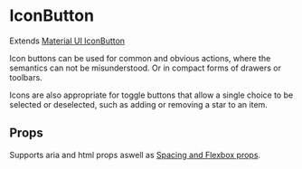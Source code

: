 
<Meta title="components|IconButton" component={IconButton} />

# IconButton

Extends [Material UI IconButton](https://material-ui.com/api/icon-button/)

Icon buttons can be used for common and obvious actions, where the semantics can not be misunderstood.
Or in compact forms of drawers or toolbars.

Icons are also appropriate for toggle buttons that allow a single choice to be selected or deselected,
such as adding or removing a star to an item.

<Preview>
  <Story name="default">
    <IconButton onClick={action('delete')} aria-label="delete">
      <Icons.Delete />
    </IconButton>
  </Story>
  <Story name="disabled">
    <IconButton
      onClick={action('delete')}
      aria-label="delete"
      disabled
      color="primary"
    >
      <Icons.Delete />
    </IconButton>
  </Story>
  <Story name="primary">
    <IconButton
      onClick={action('click')}
      color="secondary"
      aria-label="add an alarm"
    >
      <Icons.Alarm />
    </IconButton>
  </Story>
  <Story name="secondary">
    <IconButton
      onClick={action('click')}
      color="primary"
      aria-label="add to shopping cart"
    >
      <Icons.AddShoppingCart />
    </IconButton>
  </Story>
</Preview>

## Props

Supports aria and html props aswell as [Spacing and Flexbox props](/?path=/docs/design-system-positioning--page).

<Props of={IconButtonDocs} />
